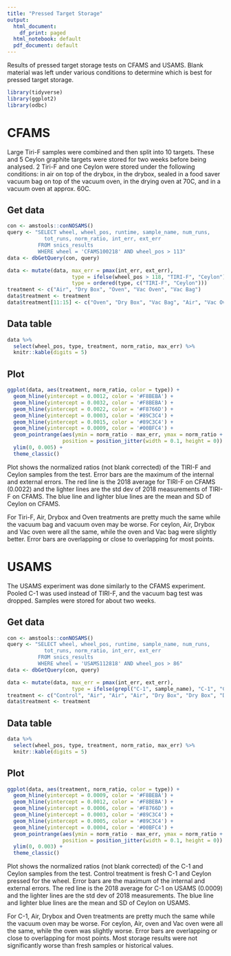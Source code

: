 ```yaml
---
title: "Pressed Target Storage"
output:
  html_document:
    df_print: paged
  html_notebook: default
  pdf_document: default
---
```


Results of pressed target storage tests on CFAMS and USAMS. Blank material was left under various conditions to determine which is best for pressed target storage.


```r
library(tidyverse)
library(ggplot2)
library(odbc)
```


# CFAMS

Large Tiri-F samples were combined and then split into 10 targets. These and 5 Ceylon graphite targets were stored for two weeks before being analysed. 2 Tiri-F and one Ceylon were stored under the following conditions: in air on top of the drybox, in the drybox, sealed in a food saver vacuum bag on top of the vacuum oven, in the drying oven at 70C, and in a vacuum oven at approx. 60C.

## Get data

```r
con <- amstools::conNOSAMS()
query <- "SELECT wheel, wheel_pos, runtime, sample_name, num_runs, 
            tot_runs, norm_ratio, int_err, ext_err
          FROM snics_results
          WHERE wheel = 'CFAMS100218' AND wheel_pos > 113"
data <- dbGetQuery(con, query)

data <- mutate(data, max_err = pmax(int_err, ext_err), 
                     type = ifelse(wheel_pos > 118, "TIRI-F", "Ceylon"),
                     type = ordered(type, c("TIRI-F", "Ceylon")))
treatment <- c("Air", "Dry Box", "Oven", "Vac Oven", "Vac Bag")
data$treatment <- treatment
data$treatment[11:15] <- c("Oven", "Dry Box", "Vac Bag", "Air", "Vac Oven")
```

## Data table

```r
data %>%
  select(wheel_pos, type, treatment, norm_ratio, max_err) %>%
  knitr::kable(digits = 5)
```

## Plot

```r
ggplot(data, aes(treatment, norm_ratio, color = type)) +
  geom_hline(yintercept = 0.0012, color = '#F8BEBA') +
  geom_hline(yintercept = 0.0032, color = '#F8BEBA') +
  geom_hline(yintercept = 0.0022, color = '#F8766D') +
  geom_hline(yintercept = 0.0003, color = '#89C3C4') +
  geom_hline(yintercept = 0.0015, color = '#89C3C4') +
  geom_hline(yintercept = 0.0009, color = '#00BFC4') +
  geom_pointrange(aes(ymin = norm_ratio - max_err, ymax = norm_ratio + max_err), 
                  position = position_jitter(width = 0.1, height = 0)) +
  ylim(0, 0.005) +
  theme_classic()
```

Plot shows the normalized ratios (not blank corrected) of the TIRI-F and Ceylon samples from the test. Error bars are the maximum of the internal and external errors. The red line is the 2018 average for TIRI-F on CFAMS (0.0022) and the lighter lines are the std dev of 2018 measurements of TIRI-F on CFAMS. The blue line and lighter blue lines are the mean and SD of Ceylon on CFAMS.

For Tiri-F, Air, Drybox and Oven treatments are pretty much the same while the vacuum bag and vacuum oven may be worse. For ceylon, Air, Drybox and Vac oven were all the same, while the oven and Vac bag were slightly better. Error bars are overlapping or close to overlapping for most points.


# USAMS

The USAMS experiment was done similarly to the CFAMS experiment. Pooled C-1 was used instead of TIRI-F, and the vacuum bag test was dropped. Samples were stored for about two weeks.

## Get data

```r
con <- amstools::conNOSAMS()
query <- "SELECT wheel, wheel_pos, runtime, sample_name, num_runs, 
            tot_runs, norm_ratio, int_err, ext_err
          FROM snics_results
          WHERE wheel = 'USAMS112818' AND wheel_pos > 86"
data <- dbGetQuery(con, query)

data <- mutate(data, max_err = pmax(int_err, ext_err), 
                     type = ifelse(grepl("C-1", sample_name), "C-1", "Ceylon"))
treatment <- c("Control", "Air", "Air", "Air", "Dry Box", "Dry Box", "Dry Box", "Oven", "Oven", "Oven", "Vac Oven", "Vac Oven", "Vac Oven", "Control", "Control")
data$treatment <- treatment
```

## Data table

```r
data %>%
  select(wheel_pos, type, treatment, norm_ratio, max_err) %>%
  knitr::kable(digits = 5)
```

## Plot

```r
ggplot(data, aes(treatment, norm_ratio, color = type)) +
  geom_hline(yintercept = 0.0009, color = '#F8BEBA') +
  geom_hline(yintercept = 0.0012, color = '#F8BEBA') +
  geom_hline(yintercept = 0.0006, color = '#F8766D') +
  geom_hline(yintercept = 0.0003, color = '#89C3C4') +
  geom_hline(yintercept = 0.0005, color = '#89C3C4') +
  geom_hline(yintercept = 0.0004, color = '#00BFC4') +
  geom_pointrange(aes(ymin = norm_ratio - max_err, ymax = norm_ratio + max_err), 
                  position = position_jitter(width = 0.1, height = 0)) +
  ylim(0, 0.003) +
  theme_classic()
```

Plot shows the normalized ratios (not blank corrected) of the C-1 and Ceylon samples from the test. Control treatment is fresh C-1 and Ceylon pressed for the wheel. Error bars are the maximum of the internal and external errors. The red line is the 2018 average for C-1 on USAMS (0.0009) and the lighter lines are the std dev of 2018 measurements. The blue line and lighter blue lines are the mean and SD of Ceylon on USAMS.

For C-1, Air, Drybox and Oven treatments are pretty much the same while the vacuum oven may be worse. For ceylon, Air, oven and Vac oven were all the same, while the oven was slightly worse. Error bars are overlapping or close to overlapping for most points. Most storage results were not significantly worse than fresh samples or historical values.